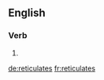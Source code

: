 ==English==

===Verb===
{{head|en}}

# {{en-third-person singular of|reticulate}}

[[de:reticulates]]
[[fr:reticulates]]